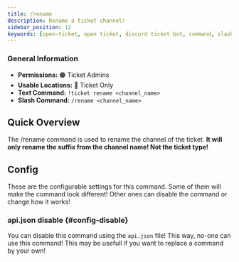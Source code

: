 ```yaml
---
title: /rename
description: Rename a ticket channel!
sidebar_position: 12
keywords: [open-ticket, open ticket, discord ticket bot, command, slash command, rename]
---
```

<head>
    <link rel="apple-touch-icon" href="/img/logo_vertical.png"/>
</head>

### General Information
- **Permissions:** 🟠 Ticket Admins
- **Usable Locations:** 🔴 Ticket Only
- **Text Command:** `!ticket rename <channel_name>`
- **Slash Command:** `/rename <channel_name>`

## Quick Overview
The /rename command is used to rename the channel of the ticket.
**It will only rename the suffix from the channel name! Not the ticket type!**

<GoodImage src="/img/docs-v3/commands/rename.png" alt="Image of /rename command" size="50%"></GoodImage>

## Config
These are the <InlineLink url="docs/config/main" isdoc="true">configurable settings</InlineLink> for this command.
Some of them will make the command look different!
Other ones can disable the command or change how it works!

### <InlineLink url="docs/config/api" isdoc="true"><LabelText color="red">api.json</LabelText></InlineLink> disable \{#config-disable}
You can disable this command using the `api.json` file! This way, no-one can use this command!
This may be usefull if you want to replace a command by your own!